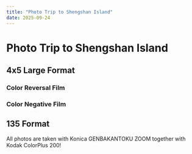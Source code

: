 ```yaml
---
title: "Photo Trip to Shengshan Island"
date: 2025-09-24
---
```


# Photo Trip to Shengshan Island



## 4x5 Large Format

### Color Reversal Film

<Photo src={IMGG0711RDP453} lqip={IMGG0711RDP453LQ} json={IMGG0711RDP453JSON} />
<Photo src={IMGG0711RDP451} lqip={IMGG0711RDP451LQ} json={IMGG0711RDP451JSON} />
<Photo src={IMGG0711RDP454} lqip={IMGG0711RDP454LQ} json={IMGG0711RDP454JSON} />

### Color Negative Film

<Photo src={_DSF6951} lqip={_DSF6951LQ} json={_DSF6951JSON} />
<Photo src={_DSF6950} lqip={_DSF6950LQ} json={_DSF6950JSON} />
<Photo src={_DSF6953} lqip={_DSF6953LQ} json={_DSF6953JSON} />
<Photo src={_DSF6955} lqip={_DSF6955LQ} json={_DSF6955JSON} />
<Photo src={_DSF6956} lqip={_DSF6956LQ} json={_DSF6956JSON} />

## 135 Format

All photos are taken with Konica GENBAKANTOKU ZOOM together with Kodak ColorPlus 200!

<Photo src={IMG019} lqip={IMG019LQ} json={IMG019JSON} />
<Photo src={IMG020} lqip={IMG020LQ} json={IMG020JSON} />
<Photo src={IMG027} lqip={IMG027LQ} json={IMG027JSON} />
<Photo src={IMG049} lqip={IMG049LQ} json={IMG049JSON} />
<Photo src={IMG054} lqip={IMG054LQ} json={IMG054JSON} />
<Photo src={IMG056} lqip={IMG056LQ} json={IMG056JSON} />
<Photo src={IMG057} lqip={IMG057LQ} json={IMG057JSON} />
<Photo src={IMG060} lqip={IMG060LQ} json={IMG060JSON} />
<Photo src={IMG061} lqip={IMG061LQ} json={IMG061JSON} />
<Photo src={IMG068} lqip={IMG068LQ} json={IMG068JSON} />
<Photo src={IMG076} lqip={IMG076LQ} json={IMG076JSON} />
<Photo src={IMG078} lqip={IMG078LQ} json={IMG078JSON} />
<Photo src={IMG081} lqip={IMG081LQ} json={IMG081JSON} />
<Photo src={IMG084} lqip={IMG084LQ} json={IMG084JSON} />
<Photo src={IMG087} lqip={IMG087LQ} json={IMG087JSON} />
<Photo src={IMG093} lqip={IMG093LQ} json={IMG093JSON} />
<Photo src={IMG099} lqip={IMG099LQ} json={IMG099JSON} />
<Photo src={IMG103} lqip={IMG103LQ} json={IMG103JSON} />
<Photo src={IMG105} lqip={IMG105LQ} json={IMG105JSON} />
<Photo src={IMG112} lqip={IMG112LQ} json={IMG112JSON} />
<Photo src={IMG114} lqip={IMG114LQ} json={IMG114JSON} />
<Photo src={IMG118} lqip={IMG118LQ} json={IMG118JSON} />
<Photo src={IMG119} lqip={IMG119LQ} json={IMG119JSON} />
<Photo src={IMG120} lqip={IMG120LQ} json={IMG120JSON} />
<Photo src={IMG123} lqip={IMG123LQ} json={IMG123JSON} />
<Photo src={IMG124} lqip={IMG124LQ} json={IMG124JSON} />
<Photo src={IMG129} lqip={IMG129LQ} json={IMG129JSON} />
